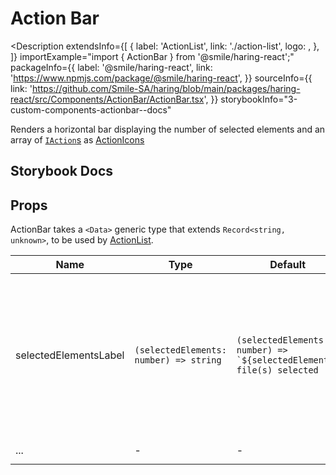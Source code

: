 
# Action Bar

<Description
  extendsInfo={[
    {
      label: 'ActionList',
      link: './action-list',
      logo: <GitHubLogo />,
    },
  ]}
  importExample="import { ActionBar } from '@smile/haring-react';"
  packageInfo={{
    label: '@smile/haring-react',
    link: 'https://www.npmjs.com/package/@smile/haring-react',
  }}
  sourceInfo={{
    link: 'https://github.com/Smile-SA/haring/blob/main/packages/haring-react/src/Components/ActionBar/ActionBar.tsx',
  }}
  storybookInfo="3-custom-components-actionbar--docs"
>
  Renders a horizontal bar displaying the number of selected elements and an
  array of [`IAction`s](../../shared-types/actions#iactiont) as
  [ActionIcons](https://v6.mantine.dev/core/action-icon/)
</Description>

## Storybook Docs

<StorybookEmbed storyId="3-custom-components-actionbar--docs" height="820" />

## Props

ActionBar takes a `<Data>` generic type that extends `Record<string, unknown>`, to be used by [ActionList](./action-list).

| Name                              | Type                                   | Default                                                                 | Description                                                                                                                                                                         |
| --------------------------------- | -------------------------------------- | ----------------------------------------------------------------------- | ----------------------------------------------------------------------------------------------------------------------------------------------------------------------------------- |
| selectedElementsLabel <Required/> | `(selectedElements: number) => string` | ``(selectedElements: number) => `${selectedElements} file(s) selected`` | Function used to generate the string that displays how many elements are currently selected, it gives the current number of elements in the `selectedElements` array as a parameter |
| ...                               | -                                      | -                                                                       | extends [`ActionList props`](./action-list#props)                                                                                                                                   |
